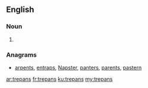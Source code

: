 ==English==

===Noun===
{{head|en|plural}}

# {{plural of|trepan|lang=en}}

===Anagrams===
* [[arpents#English|arpents]], [[entraps#English|entraps]], [[Napster#English|Napster]], [[panters#English|panters]], [[parents#English|parents]], [[pastern#English|pastern]]

[[ar:trepans]]
[[fr:trepans]]
[[ku:trepans]]
[[my:trepans]]